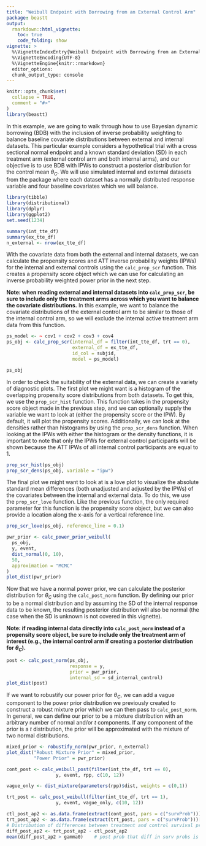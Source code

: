 ```yaml
---
title: "Weibull Endpoint with Borrowing from an External Control Arm"
package: beastt
output: 
  rmarkdown::html_vignette:
    toc: true
    code_folding: show
vignette: >
  %\VignetteIndexEntry{Weibull Endpoint with Borrowing from an External Control Arm}
  %\VignetteEncoding{UTF-8}
  %\VignetteEngine{knitr::rmarkdown}
  editor_options:
  chunk_output_type: console
---
```



```r
knitr::opts_chunk$set(
  collapse = TRUE,
  comment = "#>"
)
library(beastt)
```

In this example, we are going to walk through how to use Bayesian dynamic borrowing (BDB) with the inclusion of inverse probability weighting to balance baseline covariate distributions between external and internal datasets. This particular example considers a hypothetical trial with a cross sectional normal endpoint and a known standard deviation (SD) in each treatment arm (external control arm and both internal arms), and our objective is to use BDB with IPWs to construct a posterior distribution for the control mean $\theta_C$. We will use simulated internal and external datasets from the package where each dataset has a normally distributed response variable and four baseline covariates which we will balance.


```r
library(tibble)
library(distributional)
library(dplyr)
library(ggplot2)
set.seed(1234)

summary(int_tte_df)
summary(ex_tte_df)
n_external <- nrow(ex_tte_df)
```

With the covariate data from both the external and internal datasets, we can calculate the propensity scores and ATT inverse probability weights (IPWs) for the internal and external controls using the `calc_prop_scr` function. This creates a propensity score object which we can use for calculating an inverse probability weighted power prior in the next step.

**Note: when reading external and internal datasets into `calc_prop_scr`, be sure to include only the treatment arms across which you want to balance the covariate distributions.** In this example, we want to balance the covariate distributions of the external control arm to be similar to those of the internal control arm, so we will exclude the internal active treatment arm data from this function.

```r
ps_model <- ~ cov1 + cov2 + cov3 + cov4
ps_obj <- calc_prop_scr(internal_df = filter(int_tte_df, trt == 0), 
                        external_df = ex_tte_df, 
                        id_col = subjid,
                        model = ps_model)

ps_obj
```

In order to check the suitability of the external data, we can create a variety of diagnostic plots. The first plot we might want is a histogram of the overlapping propensity score distributions from both datasets. To get this, we use the `prop_scr_hist` function. This function takes in the propensity score object made in the previous step, and we can optionally supply the variable we want to look at (either the propensity score or the IPW). By default, it will plot the propensity scores. Additionally, we can look at the densities rather than histograms by using the `prop_scr_dens` function. When looking at the IPWs with either the histogram or the density functions, it is important to note that only the IPWs for external control participants will be shown because the ATT IPWs of all internal control participants are equal to 1.

```r
prop_scr_hist(ps_obj)
prop_scr_dens(ps_obj, variable = "ipw")
```

The final plot we might want to look at is a love plot to visualize the absolute standard mean differences (both unadjusted and adjusted by the IPWs) of the covariates between the internal and external data. To do this, we use the `prop_scr_love` function. Like the previous function, the only required parameter for this function is the propensity score object, but we can also provide a location along the x-axis for a vertical reference line.

```r
prop_scr_love(ps_obj, reference_line = 0.1)
```




```r
pwr_prior <- calc_power_prior_weibull(
  ps_obj,
  y, event, 
  dist_normal(0, 10),
  50,
  approximation = "MCMC"
)
plot_dist(pwr_prior)
```

Now that we have a normal power prior, we can calculate the posterior distribution for $\theta_C$ using the `calc_post_norm` function. By defining our prior to be a normal distribution and by assuming the SD of the internal response data to be known, the resulting posterior distribution will also be normal (the case when the SD is unknown is not covered in this vignette).

**Note: if reading internal data directly into `calc_post_norm` instead of a propensity score object, be sure to include only the treatment arm of interest (e.g., the internal control arm if creating a posterior distribution for $\theta_C$).**

```r
post <- calc_post_norm(ps_obj,
                       response = y, 
                       prior = pwr_prior,
                       internal_sd = sd_internal_control)
plot_dist(post)
```

If we want to robustify our power prior for $\theta_C$, we can add a vague component to the power prior distribution we previously created to construct a robust mixture prior which we can then pass to `calc_post_norm`. In general, we can define our prior to be a mixture distribution with an arbitrary number of normal and/or $t$ components. If any component of the prior is a $t$ distribution, the prior will be approximated with the mixture of two normal distributions.

```r
mixed_prior <- robustify_norm(pwr_prior, n_external)
plot_dist("Robust Mixture Prior" = mixed_prior,
          "Power Prior" = pwr_prior)
```



```r
cont_post <- calc_weibull_post(filter(int_tte_df, trt == 0),
                  y, event, rpp, c(10, 12))

vague_only <- dist_mixture(parameters(rpp)$dist, weights = c(0,1))

trt_post <- calc_post_weibull(filter(int_tte_df, trt == 1),
                  y, event, vague_only, c(10, 12))
```


```r
ctl_post_ap2 <- as.data.frame(extract(cont_post, pars = c("survProb")))[,1]
trt_post_ap2 <- as.data.frame(extract(trt_post, pars = c("survProb")))[,1]
# Distribution of differences between treatment and control survival probabilities at prespecified time
diff_post_ap2 <- trt_post_ap2 - ctl_post_ap2
mean(diff_post_ap2 > gamma0)    # post prob that diff in surv probs is greater than gamma0
```


